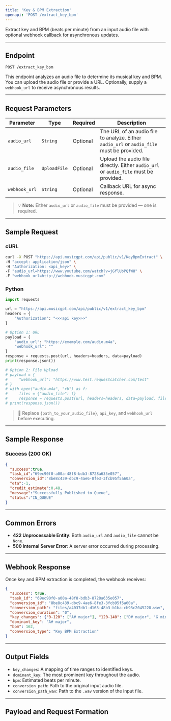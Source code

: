 ```yaml
---
title: 'Key & BPM Extraction'  
openapi: 'POST /extract_key_bpm'  
---
```


Extract key and BPM (beats per minute) from an input audio file with optional webhook callback for asynchronous updates.

---

## Endpoint

```http
POST /extract_key_bpm
```

This endpoint analyzes an audio file to determine its musical key and BPM. You can upload the audio file or provide a URL. Optionally, supply a `webhook_url` to receive asynchronous results.

---

## Request Parameters

| Parameter        | Type         | Required | Description                                                                 |
|------------------|--------------|----------|-----------------------------------------------------------------------------|
| `audio_url`      | `String`     | Optional | The URL of an audio file to analyze. Either `audio_url` or `audio_file` must be provided. |
| `audio_file`     | `UploadFile` | Optional | Upload the audio file directly. Either `audio_url` or `audio_file` must be provided. |
| `webhook_url`    | `String`     | Optional | Callback URL for async response.                                           |

> 💡 **Note:** Either `audio_url` or `audio_file` must be provided — one is required.

---

## Sample Request

### cURL

```bash
curl -X POST "https://api.musicgpt.com/api/public/v1/KeyBpmExtract" \
-H "accept: application/json" \
-H "Authorization: <api_key>" \
-F "audio_url=https://www.youtube.com/watch?v=jGflUbPQfW8" \
-F "webhook_url=http://webhook.musicgpt.com"
```

### Python

```python
import requests

url = "https://api.musicgpt.com/api/public/v1/extract_key_bpm"
headers = {
    "Authorization": "<<<api key>>>"
}

# Option 1: URL
payload = {
    "audio_url": "https://example.com/audio.m4a",
    "webhook_url": ""
}
response = requests.post(url, headers=headers, data=payload)
print(response.json())

# Option 2: File Upload
# payload = {
#     "webhook_url": "https://www.test.requestcatcher.com/test"
# }
# with open("audio.m4a", "rb") as f:
#     files = {"audio_file": f}
#     response = requests.post(url, headers=headers, data=payload, files=files)
# print(response.json())
```

> 🔐 Replace `{path_to_your_audio_file}`, `api_key`, and `webhook_url` before executing.

---

## Sample Response

### Success (200 OK)

```json
{
  "success":true,
  "task_id":"69ec90f0-a00a-48f8-bdb3-8728a635e057",
  "conversion_id":"8be8c439-dbc9-4ae6-8fe3-3fcb95f5a60a",
  "eta":-1,
  "credit_estimate":0.48,
  "message":"Successfully Published to Queue",
  "status":"IN_QUEUE"
}
```

---

## Common Errors

- **422 Unprocessable Entity**: Both `audio_url` and `audio_file` cannot be `None`.
- **500 Internal Server Error**: A server error occurred during processing.

---

## Webhook Response

Once key and BPM extraction is completed, the webhook receives:

```json
{
  "success": true, 
  "task_id": "69ec90f0-a00a-48f8-bdb3-8728a635e057", 
  "conversion_id": "8be8c439-dbc9-4ae6-8fe3-3fcb95f5a60a", 
  "conversion_path": "files/a4037db1-d163-48b3-b1ba-cb93c2045228.wav", 
  "conversion_duration": "0", 
  "key_changes": {"0-120": ["A# major"], "120-140": ["D# major", "G minor"], "140-220": ["A# major", "A# minor"]}, 
  "dominant_key": "A# major", 
  "bpm": 162, 
  "conversion_type": "Key BPM Extraction"
}
```
---

## Output Fields

- `key_changes`: A mapping of time ranges to identified keys.
- `dominant_key`: The most prominent key throughout the audio.
- `bpm`: Estimated beats per minute.
- `conversion_path`: Path to the original input audio file.
- `conversion_path_wav`: Path to the `.wav` version of the input file.

---

## Payload and Request Formation